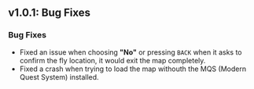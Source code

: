 ## v1.0.1: Bug Fixes

### Bug Fixes
- Fixed an issue when choosing __"No"__ or pressing `BACK` when it asks to confirm the fly location, it would exit the map completely.
- Fixed a crash when trying to load the map withouth the MQS (Modern Quest System) installed.
<br/>